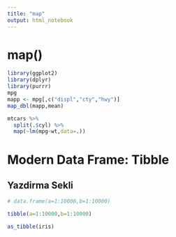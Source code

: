 ```yaml
---
title: "map"
output: html_notebook
---
```


# map()

```r
library(ggplot2)
library(dplyr)
library(purrr)
mpg
mapp <- mpg[,c("displ","cty","hwy")]
map_dbl(mapp,mean)
```

```r
mtcars %>%
  split(.$cyl) %>%
  map(~lm(mpg~wt,data=.))
```

# Modern Data Frame: Tibble

## Yazdirma Sekli

```r
# data.frame(a=1:10000,b=1:10000)

tibble(a=1:10000,b=1:10000)

as_tibble(iris)
```

